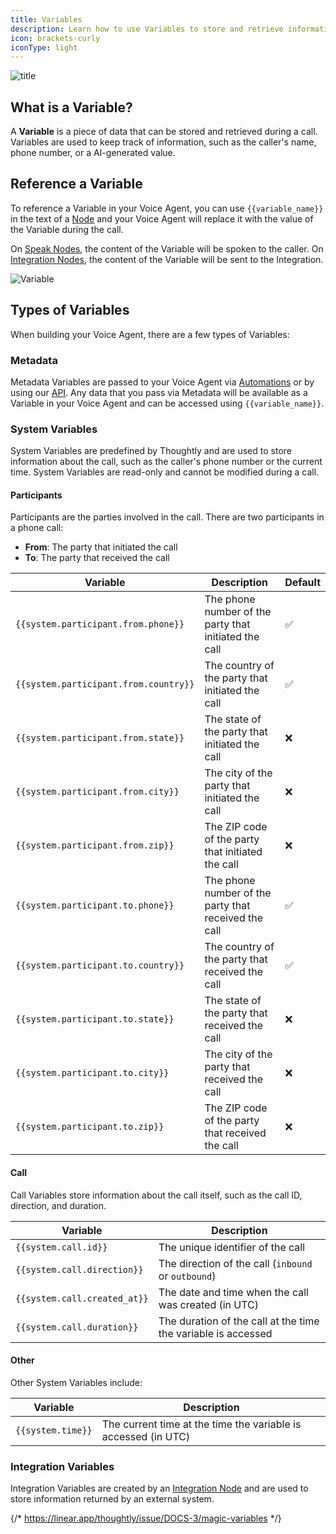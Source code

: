 ```yaml
---
title: Variables
description: Learn how to use Variables to store and retrieve information during a call
icon: brackets-curly
iconType: light
---
```


![title](/images/hero/variables.png)

## What is a Variable?

A **Variable** is a piece of data that can be stored and retrieved during a call. Variables are used to keep track of information, such as the caller's name, phone number, or a AI-generated value.

## Reference a Variable

To reference a Variable in your Voice Agent, you can use `{{variable_name}}` in the text of a [Node](/build/agent-builder/nodes) and your Voice Agent will replace it with the value of the Variable during the call.

On [Speak Nodes](/build/agent-builder/nodes#speak-node), the content of the Variable will be spoken to the caller. On [Integration Nodes](/build/agent-builder/nodes#integration-node), the content of the Variable will be sent to the Integration.

![Variable](/images/ui/variables.png)

## Types of Variables

When building your Voice Agent, there are a few types of Variables:

### Metadata

Metadata Variables are passed to your Voice Agent via [Automations](/build/automations/overview) or by using our [API](/developers). Any data that you pass via Metadata will be available as a Variable in your Voice Agent and can be accessed using `{{variable_name}}`.

### System Variables

System Variables are predefined by Thoughtly and are used to store information about the call, such as the caller's phone number or the current time. System Variables are read-only and cannot be modified during a call.

#### Participants

Participants are the parties involved in the call. There are two participants in a phone call:

- **From**: The party that initiated the call
- **To**: The party that received the call

| Variable | Description                           | <Tooltip tip="Some variables are not always available. For example, state and zip would not be accessible if the party is not from the United States.">Default</Tooltip> |
| -------- | ------------------------------------- | ------------ |
| `{{system.participant.from.phone}}` | The phone number of the party that initiated the call | ✅ |
| `{{system.participant.from.country}}` | The country of the party that initiated the call | ✅ |
| `{{system.participant.from.state}}` | The state of the party that initiated the call | ❌ |
| `{{system.participant.from.city}}` | The city of the party that initiated the call | ❌ |
| `{{system.participant.from.zip}}` | The ZIP code of the party that initiated the call | ❌ |
| `{{system.participant.to.phone}}` | The phone number of the party that received the call | ✅ |
| `{{system.participant.to.country}}` | The country of the party that received the call | ✅ |
| `{{system.participant.to.state}}` | The state of the party that received the call | ❌ |
| `{{system.participant.to.city}}` | The city of the party that received the call | ❌ |
| `{{system.participant.to.zip}}` | The ZIP code of the party that received the call | ❌ |


#### Call

Call Variables store information about the call itself, such as the call ID, direction, and duration.


| Variable | Description                           |
| -------- | ------------------------------------- |
| `{{system.call.id}}` | The unique identifier of the call |
| `{{system.call.direction}}` | The direction of the call (`inbound` or `outbound`) |
| `{{system.call.created_at}}` | The date and time when the call was created (in UTC) |
| `{{system.call.duration}}` | The duration of the call at the time the variable is accessed |


#### Other

Other System Variables include:

| Variable | Description                           |
| -------- | ------------------------------------- |
| `{{system.time}}` | The current time at the time the variable is accessed (in UTC) |

### Integration Variables

Integration Variables are created by an [Integration Node](/build/agent-builder/nodes#integration-node) and are used to store information returned by an external system.

{/* https://linear.app/thoughtly/issue/DOCS-3/magic-variables */}


<NextSection
	title="Training & Rules"
	icon="brain-circuit"
	href="/build/agent-builder/training-and-rules"
	description="Learn how to train your Voice Agent and define the rules of the conversation"
/>
